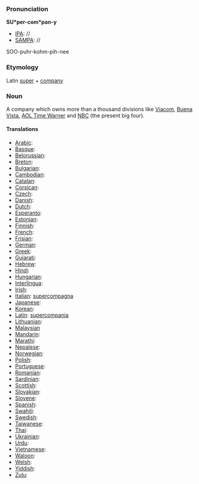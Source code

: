 ===Pronunciation===

'''SU*per-com*pan-y'''
*[[IPA]]: //
*[[SAMPA]]: //
SOO-puhr-kohm-pih-nee
===Etymology===

Latin [[super]] + [[company]]

=== Noun ===

A company which owns more than a thousand divisions like [[Viacom]], [[Buena Vista]], [[AOL Time Warner]] and [[NBC]] (the present big four).

====Translations====

*[[Arabic]]:
*[[Basque]]:
*[[Belorussian]]:
*[[Breton]]:
*[[Bulgarian]]:
*[[Cambodian]]:
*[[Catalan]]:
*[[Corsican]]:
*[[Czech]]:
*[[Danish]]:
*[[Dutch]]:
*[[Esperanto]]:
*[[Estonian]]:
*[[Finnish]]:
*[[French]]:
*[[Frisian]]:
*[[German]]:
*[[Greek]]:
*[[Gujarati]]:
*[[Hebrew]]:
*[[Hindi]]:
*[[Hungarian]]:
*[[Interlingua]]:
*[[Irish]]:
*[[Italian]]: [[supercompagna]]
*[[Japanese]]:
*[[Korean]]:
*[[Latin]]: [[supercompania]]
*[[Lithuanian]]:
*[[Malaysian]]
*[[Mandarin]]:
*[[Marathi]]:
*[[Nepalese]]:
*[[Norwegian]]:
*[[Polish]]:
*[[Portuguese]]:
*[[Romanian]]:
*[[Sardinian]]:
*[[Scottish]]:
*[[Slovakian]]:
*[[Slovene]]:
*[[Spanish]]:
*[[Swahili]]:
*[[Swedish]]:
*[[Taiwanese]]:
*[[Thai]]:
*[[Ukrainian]]:
*[[Urdu]]:
*[[Vietnamese]]:
*[[Waloon]]:
*[[Welsh]]:
*[[Yiddish]]:
*[[Zulu]]: